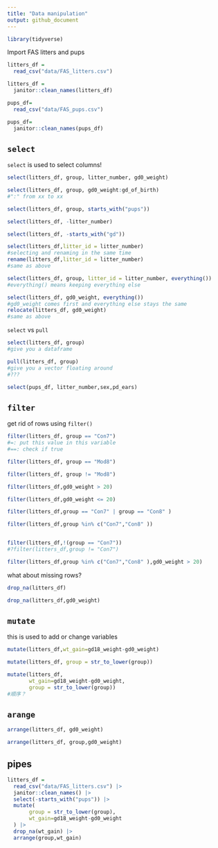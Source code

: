 ```yaml
---
title: "Data manipulation"
output: github_document
---
```

```r
library(tidyverse) 
```

Import FAS litters and pups

```r
litters_df =
  read_csv("data/FAS_litters.csv")

litters_df =
  janitor::clean_names(litters_df)

pups_df= 
  read_csv("data/FAS_pups.csv")

pups_df=
  janitor::clean_names(pups_df)
```

## `select`

`select` is used to select columns!

```r
select(litters_df, group, litter_number, gd0_weight)

select(litters_df, group, gd0_weight:gd_of_birth)
#":" from xx to xx

select(litters_df, group, starts_with("pups"))

select(litters_df, -litter_number)

select(litters_df, -starts_with("gd"))

select(litters_df,litter_id = litter_number)
#selecting and renaming in the same time
rename(litters_df,litter_id = litter_number)
#same as above

select(litters_df, group, litter_id = litter_number, everything())
#everything() means keeping everything else

select(litters_df, gd0_weight, everything())
#gd0_weight comes first and everything else stays the same
relocate(litters_df, gd0_weight)
#same as above
```

`select` vs `pull`

```r
select(litters_df, group)
#give you a dataframe

pull(litters_df, group)
#give you a vector floating around
#???
```

```r
select(pups_df, litter_number,sex,pd_ears)
```

## `filter`

get rid of rows using `filter()`

```r
filter(litters_df, group == "Con7")
#=: put this value in this variable 
#==: check if true

filter(litters_df, group == "Mod8")

filter(litters_df, group != "Mod8")

filter(litters_df,gd0_weight > 20)

filter(litters_df,gd0_weight <= 20)

filter(litters_df,group == "Con7" | group == "Con8" )

filter(litters_df,group %in% c("Con7","Con8" ))


filter(litters_df,!(group == "Con7"))
#?filter(litters_df,group != "Con7")

filter(litters_df,group %in% c("Con7","Con8" ),gd0_weight > 20)


```

what about missing rows?

```r
drop_na(litters_df)

drop_na(litters_df,gd0_weight)
```

## `mutate`

this is used to add or change variables

```r
mutate(litters_df,wt_gain=gd18_weight-gd0_weight)

mutate(litters_df, group = str_to_lower(group))

mutate(litters_df, 
       wt_gain=gd18_weight-gd0_weight,
       group = str_to_lower(group))
#顺序？
```

## `arange`

```r
arrange(litters_df, gd0_weight)

arrange(litters_df, group,gd0_weight)
```

## pipes

```r
litters_df =
  read_csv("data/FAS_litters.csv") |>
  janitor::clean_names() |>
  select(-starts_with("pups")) |>
  mutate( 
       group = str_to_lower(group),
       wt_gain=gd18_weight-gd0_weight
  ) |>
  drop_na(wt_gain) |>
  arrange(group,wt_gain)

```
